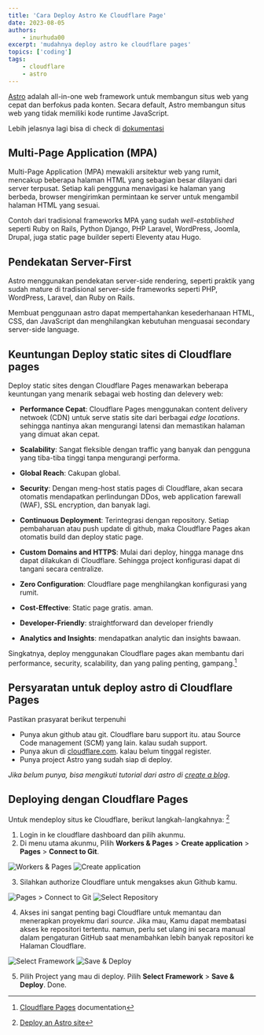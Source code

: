 ```yaml
---
title: 'Cara Deploy Astro Ke Cloudflare Page'
date: 2023-08-05
authors:
    - inurhuda00
excerpt: 'mudahnya deploy astro ke cloudflare pages'
topics: ['coding']
tags:
    - cloudflare
    - astro
---
```


[Astro](http://astro.build) adalah all-in-one web framework untuk membangun situs web yang cepat dan berfokus pada konten. Secara default, Astro membangun situs web yang tidak memiliki kode runtime JavaScript.

Lebih jelasnya lagi bisa di check di [dokumentasi](https://docs.astro.build/en/getting-started/)

## Multi-Page Application (MPA)

Multi-Page Application (MPA) mewakili arsitektur web yang rumit, mencakup beberapa halaman HTML yang sebagian besar dilayani dari server terpusat. Setiap kali pengguna menavigasi ke halaman yang berbeda, browser mengirimkan permintaan ke server untuk mengambil halaman HTML yang sesuai.

Contoh dari tradisional frameworks MPA yang sudah _well-established_ seperti Ruby on Rails, Python Django, PHP Laravel, WordPress, Joomla, Drupal, juga static page builder seperti Eleventy atau Hugo.

## Pendekatan Server-First

Astro menggunakan pendekatan server-side rendering, seperti praktik yang sudah mature di tradisional server-side frameworks seperti PHP, WordPress, Laravel, dan Ruby on Rails.

Membuat penggunaan astro dapat mempertahankan kesederhanaan HTML, CSS, dan JavaScript dan menghilangkan kebutuhan menguasai secondary server-side language.

## Keuntungan Deploy static sites di Cloudflare pages

Deploy static sites dengan Cloudflare Pages menawarkan beberapa keuntungan yang menarik sebagai web hosting dan delevery web:

-   **Performance Cepat**: Cloudflare Pages menggunakan content delivery netwoek (CDN) untuk serve statis site dari berbagai _edge locations_. sehingga nantinya akan mengurangi latensi dan memastikan halaman yang dimuat akan cepat.

-   **Scalability**: Sangat fleksible dengan traffic yang banyak dan pengguna yang tiba-tiba tinggi tanpa mengurangi performa.

-   **Global Reach**: Cakupan global.

-   **Security**: Dengan meng-host statis pages di Cloudflare, akan secara otomatis mendapatkan perlindungan DDos, web application farewall (WAF), SSL encryption, dan banyak lagi.

-   **Continuous Deployment**: Terintegrasi dengan repository. Setiap pembaharuan atau push update di github, maka Cloudflare Pages akan otomatis build dan deploy static page.

-   **Custom Domains and HTTPS**: Mulai dari deploy, hingga manage dns dapat dilakukan di Cloudflare. Sehingga project konfigurasi dapat di tangani secara centralize.

-   **Zero Configuration**: Cloudflare page menghilangkan konfigurasi yang rumit.

-   **Cost-Effective**: Static page gratis. aman.

-   **Developer-Friendly**: straightforward dan developer friendly

-   **Analytics and Insights**: mendapatkan analytic dan insights bawaan.

Singkatnya, deploy menggunakan Cloudflare pages akan membantu dari performance, security, scalability, dan yang paling penting, gampang.[^1]

[^1]: [Cloudflare Pages](https://developers.cloudflare.com/pages/) documentation

## Persyaratan untuk deploy astro di Cloudflare Pages

Pastikan prasyarat berikut terpenuhi

-   Punya akun github atau git. Cloudflare baru support itu. atau Source Code management (SCM) yang lain. kalau sudah support.
-   Punya akun di [cloudflare.com](http://cloudflare.com). kalau belum tinggal register.
-   Punya project Astro yang sudah siap di deploy.

_Jika belum punya, bisa mengikuti tutorial dari astro di [create a blog](https://docs.astro.build/en/tutorial/0-introduction/)_.

## Deploying dengan Cloudflare Pages

Untuk mendeploy situs ke Cloudflare, berikut langkah-langkahnya: [^2]

1. Login in ke cloudflare dashboard dan pilih akunmu.
2. Di menu utama akunmu, Pilih **Workers & Pages** > **Create application** > **Pages** > **Connect to Git**.

![Workers & Pages](@/assets/blog/easy-deploy-astro-static-dengan-cloudflare-page/worker-and-page.png 'Halaman Workers & Pages')
![Create application](@/assets/blog/easy-deploy-astro-static-dengan-cloudflare-page/create-application.png 'Halaman Create application')

3. Silahkan authorize Cloudflare untuk mengakses akun Github kamu.

![Pages > Connect to Git](@/assets/blog/easy-deploy-astro-static-dengan-cloudflare-page/connect-git.png 'Pages > Connect to Git')
![Select Repository](@/assets/blog/easy-deploy-astro-static-dengan-cloudflare-page/select-repository.png 'Select Repository')

4. Akses ini sangat penting bagi Cloudflare untuk memantau dan menerapkan proyekmu dari _source_. Jika mau, Kamu dapat membatasi akses ke repositori tertentu. namun, perlu set ulang ini secara manual dalam pengaturan GitHub saat menambahkan lebih banyak repositori ke Halaman Cloudflare.

![Select Framework](@/assets/blog/easy-deploy-astro-static-dengan-cloudflare-page/select-framework-preset.png 'Select Framework')
![Save & Deploy ](@/assets/blog/easy-deploy-astro-static-dengan-cloudflare-page/save-and-deploy.png 'Save & Deploy ')

5. Pilih Project yang mau di deploy. Pilih **Select Framework** > **Save & Deploy**. Done.

[^2]: [Deploy an Astro site](https://developers.cloudflare.com/pages/framework-guides/deploy-an-astro-site/#use-bindings-in-your-astro-application)

